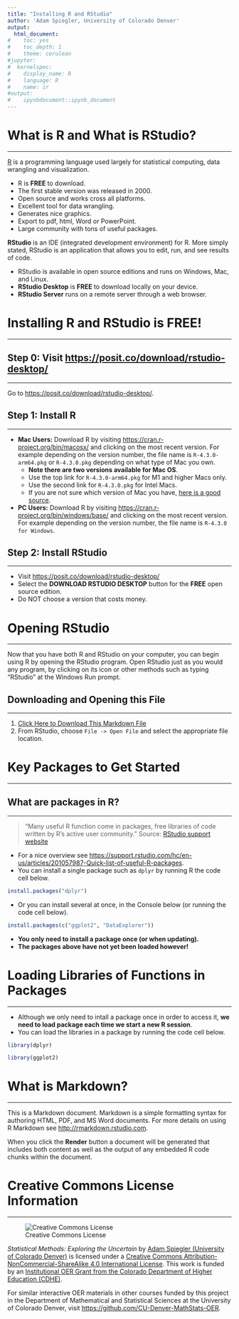 ```yaml
---
title: "Installing R and RStudio"
author: 'Adam Spiegler, University of Colorado Denver'
output:
  html_document:
#    toc: yes
#    toc_depth: 1
#    theme: cerulean
#jupyter:
#  kernelspec:
#    display_name: R
#    language: R
#    name: ir
#output:
#    ipynbdocument::ipynb_document
---
```


# What is R and What is RStudio?

------------------------------------------------------------------------

[R](https://www.r-project.org/about.html) is a programming language used largely for statistical computing, data wrangling and visualization.

-   R is **FREE** to download.
-   The first stable version was released in 2000.
-   Open source and works cross all platforms.
-   Excellent tool for data wrangling.
-   Generates nice graphics.
-   Export to pdf, html, Word or PowerPoint.
-   Large community with tons of useful packages.

**RStudio** is an IDE (integrated development environment) for R.
More simply stated, RStudio is an application that allows you to edit, run, and see results of code.

-   RStudio is available in open source editions and runs on Windows, Mac, and Linux.
-   **RStudio Desktop** is **FREE** to download locally on your device.
-   **RStudio Server** runs on a remote server through a web browser.

# Installing R and RStudio is FREE!

------------------------------------------------------------------------

## Step 0: Visit <https://posit.co/download/rstudio-desktop/>

---

Go to <https://posit.co/download/rstudio-desktop/>.

## Step 1: Install R

---

-   **Mac Users:** Download R by visiting <https://cran.r-project.org/bin/macosx/> and clicking on the most recent version. For example depending on the version number, the file name is `R-4.3.0-arm64.pkg` or `R-4.3.0.pkg` depending on what type of Mac you own.
    -   **Note there are two versions available for Mac OS**.
    -   Use the top link for `R-4.3.0-arm64.pkg` for M1 and higher Macs only.
    -   Use the second link for `R-4.3.0.pkg` for Intel Macs.
    -   If you are not sure which version of Mac you have, [here is a good source](https://www.howtogeek.com/706226/how-to-check-if-your-mac-is-using-an-intel-or-apple-silicon-processor/).
    
-   **PC Users:** Download R by visiting <https://cran.r-project.org/bin/windows/base/> and clicking on the most recent version. For example depending on the version number, the file name is `R-4.3.0 for Windows`.

## Step 2: Install RStudio

---

-   Visit <https://posit.co/download/rstudio-desktop/>
-   Select the **DOWNLOAD RSTUDIO DESKTOP** button for the **FREE** open source edition.
-   Do NOT choose a version that costs money.

# Opening RStudio 

------------------------------------------------------------------------

Now that you have both R and RStudio on your computer, you can begin using R by opening the RStudio program.
Open RStudio just as you would any program, by clicking on its icon or other methods such as typing "RStudio" at the Windows Run prompt.

## Downloading and Opening this File

---

1. [Click Here to Download This Markdown File](https://drive.google.com/uc?export=download&id=1orbs55eR8xt30tgkSnt0t_945KfNU2IQ)
2.  From RStudio, choose `File -> Open File` and select the appropriate file location.

# Key Packages to Get Started

------------------------------------------------------------------------

## **What are packages in R?**

---

> "Many useful R function come in packages, free libraries of code written by R's active user community." Source: [RStudio support website](https://support.rstudio.com/hc/en-us/articles/201057987-Quick-list-of-useful-R-packages)

-   For a nice overview see <https://support.rstudio.com/hc/en-us/articles/201057987-Quick-list-of-useful-R-packages>.
-   You can install a single package such as `dplyr` by running R the code cell below.

```r
install.packages("dplyr")
```

-   Or you can install several at once, in the Console below (or running the code cell below).

```r
install.packages(c("ggplot2", "DataExplorer"))
```

-   **You only need to install a package once (or when updating).**
-   **The packages above have not yet been loaded however!**

# Loading Libraries of Functions in Packages

------------------------------------------------------------------------

-   Although we only need to intall a package once in order to access it, **we need to load package each time we start a new R session**.
-   You can load the libraries in a package by running the code cell below.

```r
library(dplyr)
```

```r
library(ggplot2)
```

# What is Markdown?

------------------------------------------------------------------------

This is a Markdown document.
Markdown is a simple formatting syntax for authoring HTML, PDF, and MS Word documents.
For more details on using R Markdown see <http://rmarkdown.rstudio.com>.

When you click the **Render** button a document will be generated that includes both content as well as the output of any embedded R code chunks within the document.

# Creative Commons License Information

---

![Creative Commons License](https://i.creativecommons.org/l/by-nc-sa/4.0/88x31.png)

*Statistical Methods: Exploring the Uncertain* by [Adam Spiegler (University of Colorado Denver)](https://github.com/CU-Denver-MathStats-OER/Statistical-Theory) is licensed under a [Creative Commons Attribution-NonCommercial-ShareAlike 4.0 International License](http://creativecommons.org/licenses/by-nc-sa/4.0/). This work is funded by an [Institutional OER Grant from the Colorado Department of Higher Education (CDHE)](https://cdhe.colorado.gov/educators/administration/institutional-groups/open-educational-resources-in-colorado).

For similar interactive OER materials in other courses funded by this project in the Department of Mathematical and Statistical Sciences at the University of Colorado Denver, visit <https://github.com/CU-Denver-MathStats-OER>.




